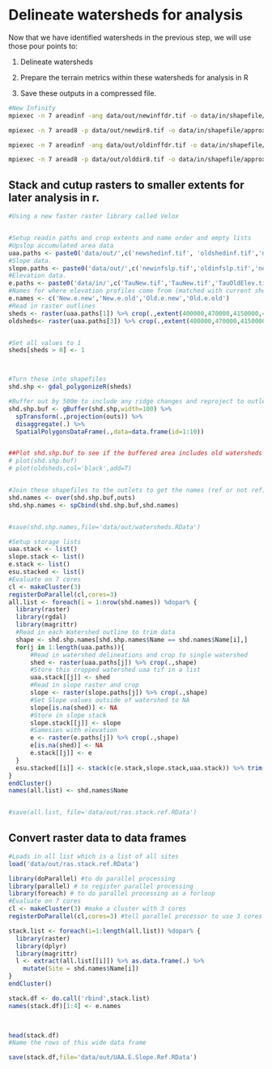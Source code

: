 

# Delineate watersheds for analysis

Now that we have identified watersheds in the previous step, we will use those
pour points to:

1) Delineate watersheds

2) Prepare the terrain metrics within these watersheds for analysis in R

3) Save these outputs in a compressed file. 

```bash
#New Infinity
mpiexec -n 7 areadinf -ang data/out/newinffdr.tif -o data/in/shapefile/approxnew.shp -sca newshedinf.tif

mpiexec -n 7 aread8 -p data/out/newdir8.tif -o data/in/shapefile/approxnew.shp -ad8 newshed8.tif

mpiexec -n 7 areadinf -ang data/out/oldinffdr.tif -o data/in/shapefile/approxnew.shp -sca oldshedinf.tif

mpiexec -n 7 aread8 -p data/out/olddir8.tif -o data/in/shapefile/approxnew.shp -ad8 oldshed8.tif

```

##  Stack and cutup rasters to smaller extents for later analysis in r. 

```r
#Using a new faster raster library called Velox


#Setup readin paths and crop extents and name order and empty lists
#Upslop accumulated area data
uaa.paths <- paste0('data/out/',c('newshedinf.tif', 'oldshedinf.tif','newshed8.tif','oldshed8.tif'))
#Slope data. 
slope.paths <- paste0('data/out/',c('newinfslp.tif','oldinfslp.tif','newsd8.tif','oldsd8.tif'))
#Elevation data. 
e.paths <- paste0('data/in/',c('TauNew.tif','TauNew.tif','TauOldElev.tif','TauOldElev.tif')
#Names for where elevation profiles come from (matched with current shed boundaries or not? New.e.new means New elevatio profiles with new shed boundaries. New.e.old means new elevation with old shed boundaries)
e.names <- c('New.e.new','New.e.old','Old.e.new','Old.e.old')
#Read in raster outlines
sheds <- raster(uaa.paths[1]) %>% crop(.,extent(400000,470000,4150000,4230000))
oldsheds<- raster(uaa.paths[3]) %>% crop(.,extent(400000,470000,4150000,4230000))


#Set all values to 1
sheds[sheds > 0] <- 1



#Turn these into shapefiles
shd.shp <- gdal_polygonizeR(sheds)

#Buffer out by 500m to include any ridge changes and reproject to outlet projeciton
shd.shp.buf <- gBuffer(shd.shp,width=100) %>%
  spTransform(.,projection(outs)) %>%
  disaggregate(.) %>%
  SpatialPolygonsDataFrame(.,data=data.frame(id=1:10))


##Plot shd.shp.buf to see if the buffered area includes old watersheds
# plot(shd.shp.buf)
# plot(oldsheds,col='black',add=T)


#Join these shapefiles to the outlets to get the names (ref or not ref)
shd.names <- over(shd.shp.buf,outs)
shd.shp.names <- spCbind(shd.shp.buf,shd.names)


#save(shd.shp.names,file='data/out/watersheds.RData')

#Setup storage lists
uaa.stack <- list()
slope.stack <- list()
e.stack <- list()
esu.stacked <- list()
#Evaluate on 7 cores 
cl <- makeCluster(3)
registerDoParallel(cl,cores=3)
all.list <- foreach(i = 1:nrow(shd.names)) %dopar% {
  library(raster)
  library(rgdal)
  library(magrittr)
  #Read in each Watershed outline to trim data
  shape <- shd.shp.names[shd.shp.names$Name == shd.names$Name[i],]
  for(j in 1:length(uaa.paths)){
      #Read in watershed delineations and crop to single watershed
      shed <- raster(uaa.paths[j]) %>% crop(.,shape)
      #Store this cropped watershed uaa tif in a list
      uaa.stack[[j]] <- shed
      #Read in slope raster and crop
      slope <- raster(slope.paths[j]) %>% crop(.,shape)
      #Set Slope values outside of watershed to NA
      slope[is.na(shed)] <- NA
      #Store in slope stack
      slope.stack[[j]] <- slope
      #Samesies with elevation
      e <- raster(e.paths[j]) %>% crop(.,shape)
      e[is.na(shed)] <- NA
      e.stack[[j]] <- e
  }
  esu.stacked[[i]] <- stack(c(e.stack,slope.stack,uaa.stack)) %>% trim(.)
}
endCluster()
names(all.list) <- shd.names$Name


#save(all.list, file='data/out/ras.stack.ref.RData')
```



##  Convert raster data to data frames

```r

#Loads in all list which is a list of all sites
load('data/out/ras.stack.ref.RData')

library(doParallel) #to do parallel processing
library(parallel) # to register parallel processing
library(foreach) # to do parallel processing as a forloop
#Evaluate on 7 cores
cl <- makeCluster(3) #make a cluster with 3 cores
registerDoParallel(cl,cores=3) #tell parallel processor to use 3 cores

stack.list <- foreach(i=1:length(all.list)) %dopar% {
  library(raster)
  library(dplyr)
  library(magrittr)
  l <- extract(all.list[[i]]) %>% as.data.frame(.) %>%
    mutate(Site = shd.names$Name[i]) 
}
endCluster()

stack.df <- do.call('rbind',stack.list) 
names(stack.df)[1:4] <- e.names

  

head(stack.df)
#Name the rows of this wide data frame

save(stack.df,file='data/out/UAA.E.Slope.Ref.RData')


```

